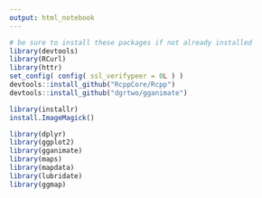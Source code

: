 ---
output: html_notebook
---


```{r Installing gganimate, eval=FALSE}
# be sure to install these packages if not already installed
library(devtools)
library(RCurl)
library(httr)
set_config( config( ssl_verifypeer = 0L ) )
devtools::install_github("RcppCore/Rcpp")
devtools::install_github("dgrtwo/gganimate")
```



```{r eval=FALSE}
library(installr)
install.ImageMagick()
```


```{r warning=FALSE, message=FALSE}
library(dplyr)
library(ggplot2)
library(gganimate)
library(maps)
library(mapdata)
library(lubridate)
library(ggmap)
```
